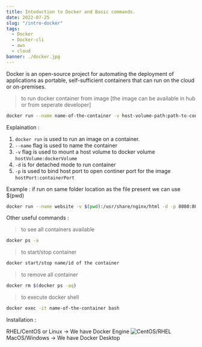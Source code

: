 ```yaml
---
title: Intoduction to Docker and Basic commands.
date: 2022-07-25
slug: "/intro-docker"
tags:
  - Docker
  - Docker-cli
  - aws
  - cloud
banner: ./docker.jpg
---
```


Docker is an open-source project for automating the deployment of applications as portable, self-sufficient containers that can run on the cloud or on-premises.

> to run docker container from image [the image can be available in hub or from seperate developer]

```bash
docker run --name name-of-the-container -v host-volume-path:path-to-container-volume -d -p 8080:80 name-of-the-image-to-run
```

Explaination :

1. ```docker run``` is used to run an image on a container.
1. ```--name``` flag is used to name the container
1. ```-v``` flag is used to mount a host volume to docker volume ```hostVolume:dockerVolume```
1. ```-d``` is for detached mode to run container
1. ```-p``` is used to bind host port to open continer port for the image ```hostPort:containerPort```

Example : if run on same folder location as the file present we can use $(pwd)

```bash
docker run --name website -v $(pwd):/usr/share/nginx/html -d -p 8080:80 nginx
```

Other useful commands :

> to see all containers available

```bash
docker ps -a
```

> to start/stop container

```bash
docker start/stop name/id of the container
```

> to remove all container 

```bash
docker rm $(docker ps -aq)
```

> to execute docker shell

```bash
docker exec -it name-of-the-container bash
```

Installation :

RHEL/CentOS or Linux -> We have Docker Engine ![CentOS/RHEL](https://docs.docker.com/engine/install/centos/)
MacOS/Windows -> We have Docker Desktop

